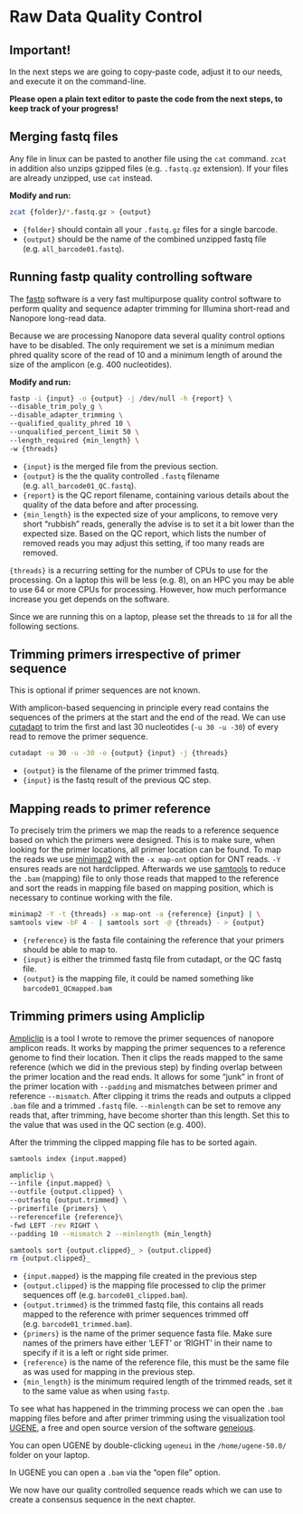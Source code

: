 # Raw Data Quality Control

::: {.callout-warning}
# Important!

In the next steps we are going to copy-paste code, adjust it to our needs, and execute it on the command-line. 

__Please open a plain text editor to paste the code from the next steps, to keep track of your progress!__
:::

## Merging fastq files

Any file in linux can be pasted to another file using the `cat` command. `zcat` in addition also unzips gzipped files (e.g. `.fastq.gz` extension). If your files are already unzipped, use `cat` instead.

**Modify and run:**

``` bash
zcat {folder}/*.fastq.gz > {output}
```

- `{folder}` should contain all your `.fastq.gz` files for a single barcode.
- `{output}` should be the name of the combined unzipped fastq file (e.g. `all_barcode01.fastq`).


## Running fastp quality controlling software

The [fastp](https://github.com/OpenGene/fastp) software is a very fast multipurpose quality control software to perform quality and sequence adapter trimming for Illumina short-read and Nanopore long-read data.

Because we are processing Nanopore data several quality control options have to be disabled. The only requirement we set is a minimum median phred quality score of the read of 10 and a minimum length of around the size of the amplicon (e.g. 400 nucleotides).


**Modify and run:**

``` bash
fastp -i {input} -o {output} -j /dev/null -h {report} \
--disable_trim_poly_g \
--disable_adapter_trimming \
--qualified_quality_phred 10 \
--unqualified_percent_limit 50 \
--length_required {min_length} \
-w {threads}
```

- `{input}` is the merged file from the previous section.
- `{output}` is the the quality controlled `.fastq` filename (e.g. `all_barcode01_QC.fastq`).
- `{report}` is the QC report filename, containing various details about the quality of the data before and after processing. 
- `{min_length}` is the expected size of your amplicons, to remove very short "rubbish" reads, generally the advise is to set it a bit lower than the expected size. Based on the QC report, which lists the number of removed reads you may adjust this setting, if too many reads are removed.

::: {.callout-note}
`{threads}` is a recurring setting for the number of CPUs to use for the processing. On a laptop this will be less (e.g. 8), on an HPC you may be able to use 64 or more CPUs for processing. However, how much performance increase you get depends on the software.

Since we are running this on a laptop, please set the threads to `18` for all the following sections.
:::

## Trimming primers irrespective of primer sequence

::: {.callout-note}
This is optional if primer sequences are not known.
:::

With amplicon-based sequencing in principle every read contains the sequences of the primers at the start and the end of the read. We can use [cutadapt](https://cutadapt.readthedocs.io) to trim the first and last 30 nucleotides (`-u 30 -u -30`) of every read to remove the primer sequence.

``` bash
cutadapt -u 30 -u -30 -o {output} {input} -j {threads}
```

- `{output}` is the filename of the primer trimmed fastq.
- `{input}` is the fastq result of the previous QC step.

## Mapping reads to primer reference

To precisely trim the primers we map the reads to a reference sequence based on which the primers were designed. This is to make sure, when looking for the primer locations, all primer location can be found. To map the reads we use [minimap2](https://github.com/lh3/minimap2) with the `-x map-ont` option for ONT reads. `-Y` ensures reads are not hardclipped. Afterwards we use [samtools](https://www.htslib.org/) to reduce the `.bam` (mapping) file to only those reads that mapped to the reference and sort the reads in mapping file based on mapping position, which is necessary to continue working with the file.

``` bash
minimap2 -Y -t {threads} -x map-ont -a {reference} {input} | \
samtools view -bF 4 - | samtools sort -@ {threads} - > {output}
```

- `{reference}` is the fasta file containing the reference that your primers should be able to map to.
- `{input}` is either the trimmed fastq file from cutadapt, or the QC fastq file.
- `{output}` is the mapping file, it could be named something like `barcode01_QCmapped.bam`

## Trimming primers using Ampliclip

[Ampliclip](https://github.com/dnieuw/Ampliclip) is a tool I wrote to remove the primer sequences of nanopore amplicon reads. It works by mapping the primer sequences to a reference genome to find their location. Then it clips the reads mapped to the same reference (which we did in the previous step) by finding overlap between the primer location and the read ends. It allows for some "junk" in front of the primer location with `--padding` and mismatches between primer and reference `--mismatch`. After clipping it trims the reads and outputs a clipped `.bam` file and a trimmed `.fastq` file. `--minlength` can be set to remove any reads that, after trimming, have become shorter than this length. Set this to the value that was used in the QC section (e.g. 400).

After the trimming the clipped mapping file has to be sorted again.

``` bash
samtools index {input.mapped}

ampliclip \
--infile {input.mapped} \
--outfile {output.clipped} \
--outfastq {output.trimmed} \
--primerfile {primers} \
--referencefile {reference}\
-fwd LEFT -rev RIGHT \
--padding 10 --mismatch 2 --minlength {min_length}

samtools sort {output.clipped}_ > {output.clipped}
rm {output.clipped}_
```

- `{input.mapped}` is the mapping file created in the previous step
- `{output.clipped}` is the mapping file processed to clip the primer sequences off (e.g. `barcode01_clipped.bam`).
- `{output.trimmed}` is the trimmed fastq file, this contains all reads mapped to the reference with primer sequences trimmed off (e.g. `barcode01_trimmed.bam`).
- `{primers}` is the name of the primer sequence fasta file. Make sure names of the primers have either 'LEFT' or 'RIGHT' in their name to specify if it is a left or right side primer.
- `{reference}` is the name of the reference file, this must be the same file as was used for mapping in the previous step.
- `{min_length}` is the minimum required length of the trimmed reads, set it to the same value as when using `fastp`.

To see what has happened in the trimming process we can open the `.bam` mapping files before and after primer trimming using the visualization tool [UGENE](https://ugene.net/), a free and open source version of the software [geneious](https://www.geneious.com/).

You can open UGENE by double-clicking `ugeneui` in the `/home/ugene-50.0/` folder on your laptop.

In UGENE you can open a `.bam` via the "open file" option.

::: {.callout-note}
We now have our quality controlled sequence reads which we can use to create a consensus sequence in the next chapter.
:::
